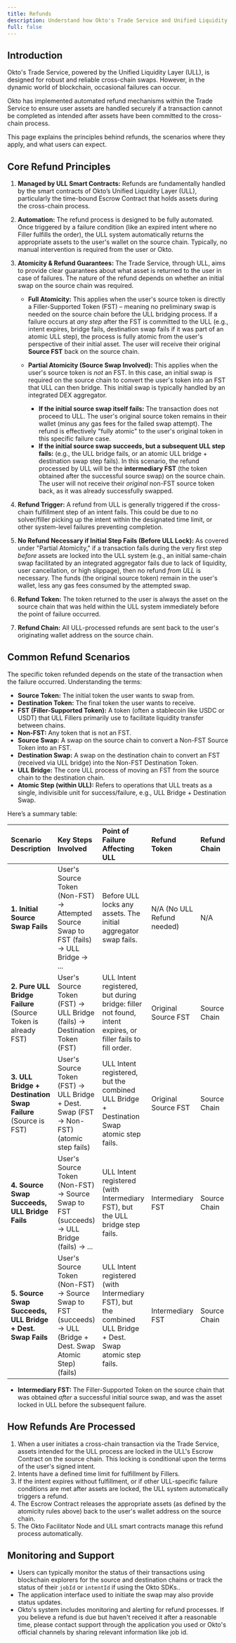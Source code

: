 ```yaml
---
title: Refunds
description: Understand how Okto's Trade Service and Unified Liquidity Layer (ULL) handle automated refunds for cross-chain swaps in case of transaction failures.
full: false
---
```


## Introduction

Okto's Trade Service, powered by the Unified Liquidity Layer (ULL), is designed for robust and reliable cross-chain swaps. However, in the dynamic world of blockchain, occasional failures can occur. 

Okto has implemented automated refund mechanisms within the Trade Service to ensure user assets are handled securely if a transaction cannot be completed as intended after assets have been committed to the cross-chain process.

This page explains the principles behind refunds, the scenarios where they apply, and what users can expect.

## Core Refund Principles

1.  **Managed by ULL Smart Contracts:** Refunds are fundamentally handled by the smart contracts of Okto’s Unified Liquidity Layer (ULL), particularly the time-bound Escrow Contract that holds assets during the cross-chain process.
2.  **Automation:** The refund process is designed to be fully automated. Once triggered by a failure condition (like an expired intent where no Filler fulfills the order), the ULL system automatically returns the appropriate assets to the user's wallet on the source chain. Typically, no manual intervention is required from the user or Okto.
3.  **Atomicity & Refund Guarantees:**
    The Trade Service, through ULL, aims to provide clear guarantees about what asset is returned to the user in case of failures. The nature of the refund depends on whether an initial swap on the source chain was required.

    * **Full Atomicity:** This applies when the user's source token is directly a Filler-Supported Token (FST) – meaning no preliminary swap is needed on the source chain before the ULL bridging process. If a failure occurs at *any step* after the FST is committed to the ULL (e.g., intent expires, bridge fails, destination swap fails if it was part of an atomic ULL step), the process is fully atomic from the user's perspective of their initial asset. The user will receive their original **Source FST** back on the source chain.

    * **Partial Atomicity (Source Swap Involved):** This applies when the user's source token is *not* an FST. In this case, an initial swap is required on the source chain to convert the user's token into an FST that ULL can then bridge. This initial swap is typically handled by an integrated DEX aggregator.
        * **If the initial source swap itself fails:** The transaction does not proceed to ULL. The user's original source token remains in their wallet (minus any gas fees for the failed swap attempt). The refund is effectively "fully atomic" to the user's original token in this specific failure case.
        * **If the initial source swap succeeds, but a subsequent ULL step fails:** (e.g., the ULL bridge fails, or an atomic ULL bridge + destination swap step fails). In this scenario, the refund processed by ULL will be the **intermediary FST** (the token obtained after the successful source swap) on the source chain. The user will not receive their *original* non-FST source token back, as it was already successfully swapped.

4.  **Refund Trigger:** A refund from ULL is generally triggered if the cross-chain fulfillment step of an intent fails. This could be due to no solver/filler picking up the intent within the designated time limit, or other system-level failures preventing completion.

5.  **No Refund Necessary if Initial Step Fails (Before ULL Lock):** As covered under "Partial Atomicity," if a transaction fails during the very first step *before* assets are locked into the ULL system (e.g., an initial same-chain swap facilitated by an integrated aggregator fails due to lack of liquidity, user cancellation, or high slippage), then no refund *from ULL* is necessary. The funds (the original source token) remain in the user's wallet, less any gas fees consumed by the attempted swap.

6.  **Refund Token:** The token returned to the user is always the asset on the source chain that was held within the ULL system immediately before the point of failure occurred.

7.  **Refund Chain:** All ULL-processed refunds are sent back to the user's originating wallet address on the source chain.

## Common Refund Scenarios

The specific token refunded depends on the state of the transaction when the failure occurred. Understanding the terms:

* **Source Token:** The initial token the user wants to swap from.
* **Destination Token:** The final token the user wants to receive.
* **FST (Filler-Supported Token):** A token (often a stablecoin like USDC or USDT) that ULL Fillers primarily use to facilitate liquidity transfer between chains.
* **Non-FST:** Any token that is not an FST.
* **Source Swap:** A swap on the source chain to convert a Non-FST Source Token into an FST.
* **Destination Swap:** A swap on the destination chain to convert an FST (received via ULL bridge) into the Non-FST Destination Token.
* **ULL Bridge:** The core ULL process of moving an FST from the source chain to the destination chain.
* **Atomic Step (within ULL):** Refers to operations that ULL treats as a single, indivisible unit for success/failure, e.g., ULL Bridge + Destination Swap.

Here’s a summary table:

| Scenario Description                                       | Key Steps Involved                                                                 | Point of Failure Affecting ULL                                                                          | Refund Token                 | Refund Chain |
| :--------------------------------------------------------- | :--------------------------------------------------------------------------------- | :------------------------------------------------------------------------------------------------------ | :--------------------------- | :----------- |
| **1. Initial Source Swap Fails** | User's Source Token (Non-FST) → Attempted Source Swap to FST (fails) → ULL Bridge → ... | Before ULL locks any assets. The initial aggregator swap fails.                                         | N/A (No ULL Refund needed)   | N/A          |
| **2. Pure ULL Bridge Failure** (Source Token is already FST) | User's Source Token (FST) → ULL Bridge (fails) → Destination Token (FST)             | ULL Intent registered, but during bridge: filler not found, intent expires, or filler fails to fill order. | Original Source FST          | Source Chain |
| **3. ULL Bridge + Destination Swap Failure** (Source is FST) | User's Source Token (FST) → ULL Bridge + Dest. Swap (FST → Non-FST) (atomic step fails) | ULL Intent registered, but the combined ULL Bridge + Destination Swap atomic step fails.                | Original Source FST          | Source Chain |
| **4. Source Swap Succeeds, ULL Bridge Fails** | User's Source Token (Non-FST) → Source Swap to FST (succeeds) → ULL Bridge (fails) → ... | ULL Intent registered (with Intermediary FST), but the ULL bridge step fails.                           | Intermediary FST             | Source Chain |
| **5. Source Swap Succeeds, ULL Bridge + Dest. Swap Fails** | User's Source Token (Non-FST) → Source Swap to FST (succeeds) → ULL (Bridge + Dest. Swap Atomic Step) (fails) | ULL Intent registered (with Intermediary FST), but the combined ULL Bridge + Dest. Swap atomic step fails. | Intermediary FST             | Source Chain |

* **Intermediary FST:** The Filler-Supported Token on the source chain that was obtained *after* a successful initial source swap, and was the asset locked in ULL before the subsequent failure.

## How Refunds Are Processed

1.  When a user initiates a cross-chain transaction via the Trade Service, assets intended for the ULL process are locked in the ULL's Escrow Contract on the source chain. This locking is conditional upon the terms of the user's signed intent.
2.  Intents have a defined time limit for fulfillment by Fillers.
3.  If the intent expires without fulfillment, or if other ULL-specific failure conditions are met after assets are locked, the ULL system automatically triggers a refund.
4.  The Escrow Contract releases the appropriate assets (as defined by the atomicity rules above) back to the user's wallet address on the source chain.
5.  The Okto Facilitator Node and ULL smart contracts manage this refund process automatically.

## Monitoring and Support

- Users can typically monitor the status of their transactions using blockchain explorers for the source and destination chains or track the status of their `jobId` or `intentId` if using the Okto SDKs..
- The application interface used to initiate the swap may also provide status updates.
- Okto's system includes monitoring and alerting for refund processes. If you believe a refund is due but haven't received it after a reasonable time, please contact support through the application you used or Okto's official channels by sharing relevant information like job id.



